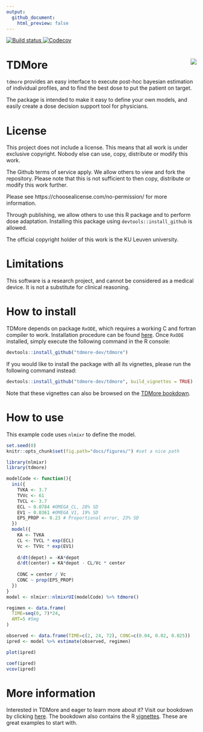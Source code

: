 ```yaml
---
output:
  github_document:
    html_preview: false
---
```


<!-- README.md is generated from README.Rmd. Please edit that file -->

<div align="center">
  <a href="https://travis-ci.com/tdmore-dev/tdmore">
    <img src="https://travis-ci.com/tdmore-dev/tdmore.svg?branch=master" alt="Build status" />
  </a>
  <a href="http://codecov.io/github/tdmore-dev/tdmore?branch=master">
    <img src="http://codecov.io/github/tdmore-dev/tdmore/coverage.svg?branch=master" alt="Codecov" />
  </a>
</div>

# TDMore <img src="bookdown/static/tdmore_logo.JPG" align="right" />
 
`tdmore` provides an easy interface to execute post-hoc bayesian estimation of individual profiles, and to find the best dose to put the patient on target.

The package is intended to make it easy to define your own models, and easily create a dose decision support tool for physicians.

# License
This project does not include a license. This means that all work is under exclusive copyright. Nobody else can use, copy, distribute or modify this work.

The Github terms of service apply. We allow others to view and fork the repository. Please note that this is not sufficient to then copy, distribute or modify this work further.

Please see https://choosealicense.com/no-permission/ for more information.

Through publishing, we allow others to use this R package and to perform dose adaptation. Installing this package using `devtools::install_github` is allowed.

The official copyright holder of this work is the KU Leuven university.

# Limitations
This software is a research project, and cannot be considered as a medical device. It is not a substitute for clinical reasoning.

# How to install
TDMore depends on package `RxODE`, which requires a working C and fortran compiler to work. Installation procedure can be found [here](https://github.com/nlmixrdevelopment/RxODE). Once `RxODE` installed, simply execute the following command in the R console:

```r
devtools::install_github("tdmore-dev/tdmore")
```

If you would like to install the package with all its vignettes, please run the following command instead:
```r
devtools::install_github("tdmore-dev/tdmore", build_vignettes = TRUE)
```
Note that these vignettes can also be browsed on the [TDMore bookdown](https://tdmore-dev.github.io/tdmore).

# How to use
This example code uses `nlmixr` to define the model. 
```r
set.seed(0)
knitr::opts_chunk$set(fig.path="docs/figures/") #set a nice path
```
```r
library(nlmixr)
library(tdmore)

modelCode <- function(){
  ini({
    TVKA <- 3.7
    TVVc <- 61
    TVCL <- 3.7
    ECL ~ 0.0784 #OMEGA_CL, 28% SD
    EV1 ~ 0.0361 #OMEGA_V1, 19% SD
    EPS_PROP <- 0.23 # Proportional error, 23% SD
  })
  model({
    KA <- TVKA
    CL <- TVCL * exp(ECL)
    Vc <- TVVc * exp(EV1)
    
    d/dt(depot) = -KA*depot
    d/dt(center) = KA*depot - CL/Vc * center
    
    CONC = center / Vc
    CONC ~ prop(EPS_PROP)
  })
}
model <- nlmixr::nlmixrUI(modelCode) %>% tdmore()

regimen <- data.frame(
  TIME=seq(0, 7)*24,
  AMT=5 #5mg
)

observed <- data.frame(TIME=c(2, 24, 72), CONC=c(0.04, 0.02, 0.025))
ipred <- model %>% estimate(observed, regimen)
```

```r
plot(ipred)
```

```r
coef(ipred)
vcov(ipred)
```

# More information
Interested in TDMore and eager to learn more about it? Visit our bookdown by clicking [here](https://tdmore-dev.github.io/tdmore).
The bookdown also contains the R [vignettes](https://tdmore-dev.github.io/tdmore/vignettes.html). These are great examples to start with. 
